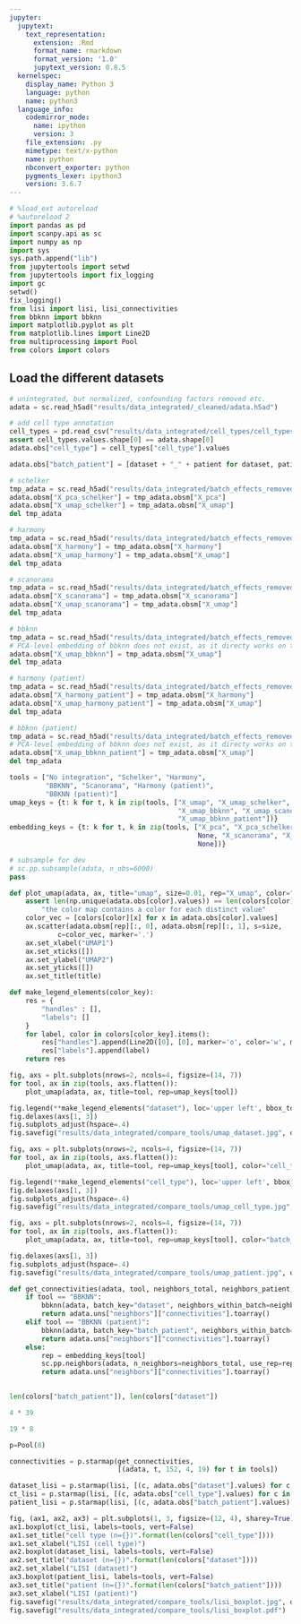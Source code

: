```yaml
---
jupyter:
  jupytext:
    text_representation:
      extension: .Rmd
      format_name: rmarkdown
      format_version: '1.0'
      jupytext_version: 0.8.5
  kernelspec:
    display_name: Python 3
    language: python
    name: python3
  language_info:
    codemirror_mode:
      name: ipython
      version: 3
    file_extension: .py
    mimetype: text/x-python
    name: python
    nbconvert_exporter: python
    pygments_lexer: ipython3
    version: 3.6.7
---
```


```python
# %load_ext autoreload
# %autoreload 2
import pandas as pd
import scanpy.api as sc
import numpy as np
import sys
sys.path.append("lib")
from jupytertools import setwd
from jupytertools import fix_logging
import gc
setwd()
fix_logging()
from lisi import lisi, lisi_connectivities
from bbknn import bbknn
import matplotlib.pyplot as plt
from matplotlib.lines import Line2D
from multiprocessing import Pool
from colors import colors
```

## Load the different datasets

```python
# unintegrated, but normalized, confounding factors removed etc. 
adata = sc.read_h5ad("results/data_integrated/_cleaned/adata.h5ad")
```

```python
# add cell type annotation
cell_types = pd.read_csv("results/data_integrated/cell_types/cell_types.tsv", sep="\t")
assert cell_types.values.shape[0] == adata.shape[0]
adata.obs["cell_type"] = cell_types["cell_type"].values
```

```python
adata.obs["batch_patient"] = [dataset + "_" + patient for dataset, patient in zip(adata.obs["dataset"], adata.obs["patient"])]
```

```python
# schelker
tmp_adata = sc.read_h5ad("results/data_integrated/batch_effects_removed/schelker/adata.h5ad")
adata.obsm["X_pca_schelker"] = tmp_adata.obsm["X_pca"]
adata.obsm["X_umap_schelker"] = tmp_adata.obsm["X_umap"]
del tmp_adata
```

```python
# harmony
tmp_adata = sc.read_h5ad("results/data_integrated/batch_effects_removed/harmony/adata.h5ad")
adata.obsm["X_harmony"] = tmp_adata.obsm["X_harmony"]
adata.obsm["X_umap_harmony"] = tmp_adata.obsm["X_umap"]
del tmp_adata
```

```python
# scanorama
tmp_adata = sc.read_h5ad("results/data_integrated/batch_effects_removed/scanorama/adata.h5ad")
adata.obsm["X_scanorama"] = tmp_adata.obsm["X_scanorama"]
adata.obsm["X_umap_scanorama"] = tmp_adata.obsm["X_umap"]
del tmp_adata
```

```python
# bbknn
tmp_adata = sc.read_h5ad("results/data_integrated/batch_effects_removed/bbknn/adata.h5ad")
# PCA-level embedding of bbknn does not exist, as it directy works on the neighborhood graph. 
adata.obsm["X_umap_bbknn"] = tmp_adata.obsm["X_umap"]
del tmp_adata
```

```python
# harmony (patient)
tmp_adata = sc.read_h5ad("results/data_integrated/batch_effects_removed/harmony-patient/adata.h5ad")
adata.obsm["X_harmony_patient"] = tmp_adata.obsm["X_harmony"]
adata.obsm["X_umap_harmony_patient"] = tmp_adata.obsm["X_umap"]
del tmp_adata
```

```python
# bbknn (patient)
tmp_adata = sc.read_h5ad("results/data_integrated/batch_effects_removed/bbknn-patient/adata.h5ad")
# PCA-level embedding of bbknn does not exist, as it directy works on the neighborhood graph. 
adata.obsm["X_umap_bbknn_patient"] = tmp_adata.obsm["X_umap"]
del tmp_adata
```

```python
tools = ["No integration", "Schelker", "Harmony", 
         "BBKNN", "Scanorama", "Harmony (patient)", 
         "BBKNN (patient)"]
umap_keys = {t: k for t, k in zip(tools, ["X_umap", "X_umap_schelker", "X_umap_harmony",
                                          "X_umap_bbknn", "X_umap_scanorama", "X_umap_harmony_patient",
                                          "X_umap_bbknn_patient"])}
embedding_keys = {t: k for t, k in zip(tools, ["X_pca", "X_pca_schelker", "X_harmony", 
                                               None, "X_scanorama", "X_harmony_patient",
                                               None])}
```

```python
# subsample for dev
# sc.pp.subsample(adata, n_obs=6000)
pass
```

```python
def plot_umap(adata, ax, title="umap", size=0.01, rep="X_umap", color="dataset"):
    assert len(np.unique(adata.obs[color].values)) == len(colors[color]), \
        "the color map contains a color for each distinct value"
    color_vec = [colors[color][x] for x in adata.obs[color].values]
    ax.scatter(adata.obsm[rep][:, 0], adata.obsm[rep][:, 1], s=size,
            c=color_vec, marker='.')
    ax.set_xlabel("UMAP1")
    ax.set_xticks([])
    ax.set_ylabel("UMAP2")
    ax.set_yticks([])
    ax.set_title(title)
```

```python
def make_legend_elements(color_key):
    res = {
        "handles" : [],
        "labels": []
    }
    for label, color in colors[color_key].items():
        res["handles"].append(Line2D([0], [0], marker='o', color='w', markerfacecolor=color, label=label, markersize=15))
        res["labels"].append(label)
    return res
```

```python
fig, axs = plt.subplots(nrows=2, ncols=4, figsize=(14, 7))
for tool, ax in zip(tools, axs.flatten()):
    plot_umap(adata, ax, title=tool, rep=umap_keys[tool])

fig.legend(**make_legend_elements("dataset"), loc='upper left', bbox_to_anchor=(0.725, 0.45), ncol=1, title="dataset")
fig.delaxes(axs[1, 3])
fig.subplots_adjust(hspace=.4)
fig.savefig("results/data_integrated/compare_tools/umap_dataset.jpg", quality=100, dpi=300)
```

```python
fig, axs = plt.subplots(nrows=2, ncols=4, figsize=(14, 7))
for tool, ax in zip(tools, axs.flatten()):
    plot_umap(adata, ax, title=tool, rep=umap_keys[tool], color="cell_type")

fig.legend(**make_legend_elements("cell_type"), loc='upper left', bbox_to_anchor=(0.74, 0.45), ncol=1, title="cell type")
fig.delaxes(axs[1, 3])
fig.subplots_adjust(hspace=.4)
fig.savefig("results/data_integrated/compare_tools/umap_cell_type.jpg", quality=100, dpi=300)
```

```python
fig, axs = plt.subplots(nrows=2, ncols=4, figsize=(14, 7))
for tool, ax in zip(tools, axs.flatten()):
    plot_umap(adata, ax, title=tool, rep=umap_keys[tool], color="batch_patient")

fig.delaxes(axs[1, 3])
fig.subplots_adjust(hspace=.4)
fig.savefig("results/data_integrated/compare_tools/umap_patient.jpg", quality=100, dpi=300)
```

```python
def get_connectivities(adata, tool, neighbors_total, neighbors_patient, neighbors_dataset):
    if tool == "BBKNN":
        bbknn(adata, batch_key="dataset", neighbors_within_batch=neighbors_dataset)
        return adata.uns["neighbors"]["connectivities"].toarray()
    elif tool == "BBKNN (patient)":
        bbknn(adata, batch_key="batch_patient", neighbors_within_batch=neighbors_patient)
        return adata.uns["neighbors"]["connectivities"].toarray()
    else: 
        rep = embedding_keys[tool]
        sc.pp.neighbors(adata, n_neighbors=neighbors_total, use_rep=rep)
        return adata.uns["neighbors"]["connectivities"].toarray()
            
```

```python
len(colors["batch_patient"]), len(colors["dataset"])
```

```python
4 * 39
```

```python
19 * 8
```

```python
p=Pool(8)
```

```python
connectivities = p.starmap(get_connectivities,
                           [(adata, t, 152, 4, 19) for t in tools])
```

```python
dataset_lisi = p.starmap(lisi, [(c, adata.obs["dataset"].values) for c in connectivities])
ct_lisi = p.starmap(lisi, [(c, adata.obs["cell_type"].values) for c in connectivities])
patient_lisi = p.starmap(lisi, [(c, adata.obs["batch_patient"].values) for c in connectivities])
```

```python
fig, (ax1, ax2, ax3) = plt.subplots(1, 3, figsize=(12, 4), sharey=True)
ax1.boxplot(ct_lisi, labels=tools, vert=False)
ax1.set_title("cell type (n={})".format(len(colors["cell_type"])))
ax1.set_xlabel("LISI (cell type)")
ax2.boxplot(dataset_lisi, labels=tools, vert=False)
ax2.set_title("dataset (n={})".format(len(colors["dataset"])))
ax2.set_xlabel("LISI (dataset)")
ax3.boxplot(patient_lisi, labels=tools, vert=False)
ax3.set_title("patient (n={})".format(len(colors["batch_patient"])))
ax3.set_xlabel("LISI (patient)")
fig.savefig("results/data_integrated/compare_tools/lisi_boxplot.jpg", quality=100, dpi=300)
fig.savefig("results/data_integrated/compare_tools/lisi_boxplot.pdf")
```

```python

```
